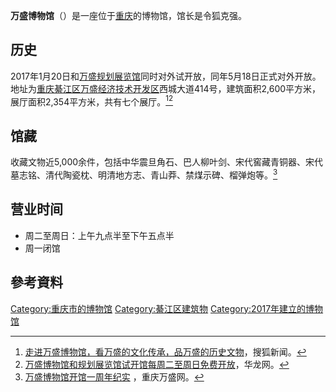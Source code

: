 '''万盛博物馆'''（{{lang-en|Wansheng Museum}}）是一座位于[[重庆|重庆]]的博物馆，馆长是令狐克强。

==历史==
2017年1月20日和[[万盛规划展览馆|万盛规划展览馆]]同时对外试开放，同年5月18日正式对外开放。地址为[[重庆|重庆]][[綦江区|綦江区]][[万盛经济技术开发区|万盛经济技术开发区]]西城大道414号，建筑面积2,600平方米，展厅面积2,354平方米，共有七个展厅。<ref>[https://www.sohu.com/a/429782125_355644 走进万盛博物馆，看万盛的文化传承，品万盛的历史文物]，搜狐新闻。</ref><ref>[http://news.cqnews.net/qxwz/2017-01/22/content_40404884.htm 万盛博物馆和规划展览馆试开馆每周二至周日免费开放]，华龙网。</ref>

==馆藏==
收藏文物近5,000余件，包括中华震旦角石、巴人柳叶剑、宋代窖藏青铜器、宋代墓志铭、清代陶瓷枕、明清地方志、青山莽、禁煤示碑、榴弹炮等。<ref>[http://www.wsjkq.com/portal.php?mod=view&aid=4 万盛博物馆开馆一周年纪实] {{Wayback|url=http://www.wsjkq.com/portal.php?mod=view&aid=4 |date=20200923201158 }}，重庆万盛网。</ref>

== 营业时间 ==
*周二至周日：上午九点半至下午五点半
*周一闭馆

== 參考資料 ==
{{Reflist}}

[[Category:重庆市的博物馆|Category:重庆市的博物馆]]
[[Category:綦江区建筑物|Category:綦江区建筑物]]
[[Category:2017年建立的博物馆|Category:2017年建立的博物馆]]